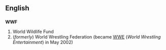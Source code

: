 ==English==
==={{initialism}}===
'''WWF'''

#World Wildlife Fund
#(''formerly'') World Wrestling Federation (became [[WWE]] (''World Wrestling Entertainment'') in May 2002)